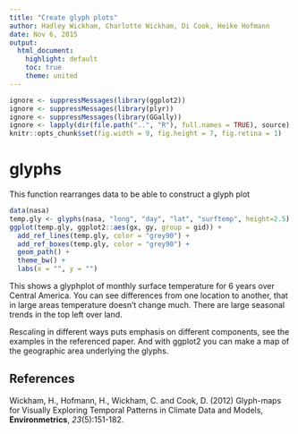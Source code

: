 ```yaml
---
title: "Create glyph plots"
author: Hadley Wickham, Charlotte Wickham, Di Cook, Heike Hofmann
date: Nov 6, 2015
output:
  html_document:
    highlight: default
    toc: true
    theme: united
---
```


<!--
%\VignetteEngine{rmarkdown::render}
%\VignetteIndexEntry{gglyph}
-->

```r
ignore <- suppressMessages(library(ggplot2))
ignore <- suppressMessages(library(plyr))
ignore <- suppressMessages(library(GGally))
ignore <- lapply(dir(file.path("..", "R"), full.names = TRUE), source)
knitr::opts_chunk$set(fig.width = 9, fig.height = 7, fig.retina = 1)
```

# glyphs

This function rearranges data to be able to construct a glyph plot

```r
data(nasa)
temp.gly <- glyphs(nasa, "long", "day", "lat", "surftemp", height=2.5)
ggplot(temp.gly, ggplot2::aes(gx, gy, group = gid)) +
  add_ref_lines(temp.gly, color = "grey90") +
  add_ref_boxes(temp.gly, color = "grey90") +
  geom_path() +
  theme_bw() +
  labs(x = "", y = "")
```

This shows a glyphplot of monthly surface temperature for 6 years over Central America. You can see differences from one location to another, that in large areas temperature doesn't change much. There are large seasonal trends in the top left over land.

Rescaling in different ways puts emphasis on different components, see the examples in the referenced paper. And with ggplot2 you can make a map of the geographic area underlying the glyphs.

## References

 Wickham, H., Hofmann, H., Wickham, C. and Cook, D. (2012)
 Glyph-maps for Visually Exploring Temporal Patterns in Climate Data and Models, **Environmetrics**, *23*(5):151-182.
